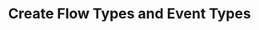 ---
title: Create Flow Types and Event Types
sidebar:
  order: 3
description: How you create Flow Types and subsequently how to create event types
---